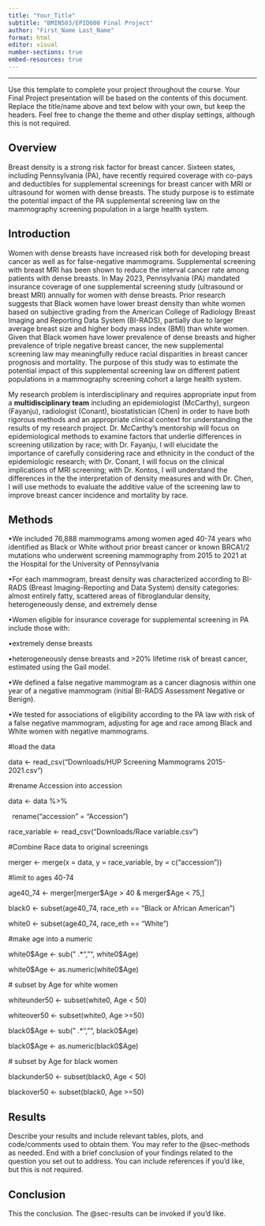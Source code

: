 ```yaml
---
title: "Your_Title"
subtitle: "BMIN503/EPID600 Final Project"
author: "First_Name Last_Name"
format: html
editor: visual
number-sections: true
embed-resources: true
---
```


------------------------------------------------------------------------

Use this template to complete your project throughout the course. Your Final Project presentation will be based on the contents of this document. Replace the title/name above and text below with your own, but keep the headers. Feel free to change the theme and other display settings, although this is not required.

## Overview {#sec-overview}

Breast density is a strong risk factor for breast cancer. Sixteen states, including Pennsylvania (PA), have recently required coverage with co-pays and deductibles for supplemental screenings for breast cancer with MRI or ultrasound for women with dense breasts. The study purpose is to estimate the potential impact of the PA supplemental screening law on the mammography screening population in a large health system. 

## Introduction {#sec-introduction}

Women with dense breasts have increased risk both for developing breast cancer as well as for false-negative mammograms. Supplemental screening with breast MRI has been shown to reduce the interval cancer rate among patients with dense breasts. In May 2023, Pennsylvania (PA) mandated insurance coverage of one supplemental screening study (ultrasound or breast MRI) annually for women with dense breasts. Prior research suggests that Black women have lower breast density than white women based on subjective grading from the American College of Radiology Breast Imaging and Reporting Data System (BI-RADS), partially due to larger average breast size and higher body mass index (BMI) than white women. Given that Black women have lower prevalence of dense breasts and higher prevalence of triple negative breast cancer, the new supplemental screening law may meaningfully reduce racial disparities in breast cancer prognosis and mortality. The purpose of this study was to estimate the potential impact of this supplemental screening law on different patient populations in a mammography screening cohort a large health system.

My research problem is interdisciplinary and requires appropriate input from a **multidisciplinary team** including an epidemiologist (McCarthy), surgeon (Fayanju), radiologist (Conant), biostatistician (Chen) in order to have both rigorous methods and an appropriate clinical context for understanding the results of my research project. Dr. McCarthy's mentorship will focus on epidemiological methods to examine factors that underlie differences in screening utilization by race; with Dr. Fayanju, I will elucidate the importance of carefully considering race and ethnicity in the conduct of the epidemiologic research; with Dr. Conant, I will focus on the clinical implications of MRI screening; with Dr. Kontos, I will understand the differences in the the interpretation of density measures and with Dr. Chen, I will use methods to evaluate the additive value of the screening law to improve breast cancer incidence and mortality by race.

## Methods {#sec-methods}

•We included 76,888 mammograms among women aged 40-74 years who identified as Black or White without prior breast cancer or known BRCA1/2 mutations who underwent screening mammography from 2015 to 2021 at the Hospital for the University of Pennsylvania

•For each mammogram, breast density was characterized according to BI-RADS (Breast Imaging-Reporting and Data System) density categories: almost entirely fatty, scattered areas of fibroglandular density, heterogeneously dense, and extremely dense

•Women eligible for insurance coverage for supplemental screening in PA include those with:

•extremely dense breasts 

•heterogeneously dense breasts and \>20% lifetime risk of breast cancer, estimated using the Gail model.

•We defined a false negative mammogram as a cancer diagnosis within one year of a negative mammogram (initial BI-RADS Assessment Negative or Benign). 

•We tested for associations of eligibility according to the PA law with risk of a false negative mammogram, adjusting for age and race among Black and White women with negative mammograms.

#load the data

data \<- read_csv("Downloads/HUP Screening Mammograms 2015-2021.csv")

#rename Accession into accession

data \<- data %\>% 

  rename("accession" = "Accession")

race_variable \<- read_csv("Downloads/Race variable.csv")

#Combine Race data to original screenings

merger \<- merge(x = data, y = race_variable, by = c("accession"))

#limit to ages 40-74

age40_74 \<- merger\[merger\$Age \> 40 & merger\$Age \< 75,\]

black0 \<- subset(age40_74, race_eth == "Black or African American")

white0 \<- subset(age40_74, race_eth == "White")

#make age into a numeric

white0\$Age \<- sub(" .\*","", white0\$Age)

white0\$Age \<- as.numeric(white0\$Age)

\# subset by Age for white women

whiteunder50 \<- subset(white0, Age \< 50)

whiteover50 \<- subset(white0, Age \>=50)

black0\$Age \<- sub(" .\*","", black0\$Age)

black0\$Age \<- as.numeric(black0\$Age)

\# subset by Age for black women

blackunder50 \<- subset(black0, Age \< 50)

blackover50 \<- subset(black0, Age \>=50)

## Results {#sec-results}

Describe your results and include relevant tables, plots, and code/comments used to obtain them. You may refer to the @sec-methods as needed. End with a brief conclusion of your findings related to the question you set out to address. You can include references if you'd like, but this is not required.

## Conclusion

This the conclusion. The @sec-results can be invoked if you'd like.
